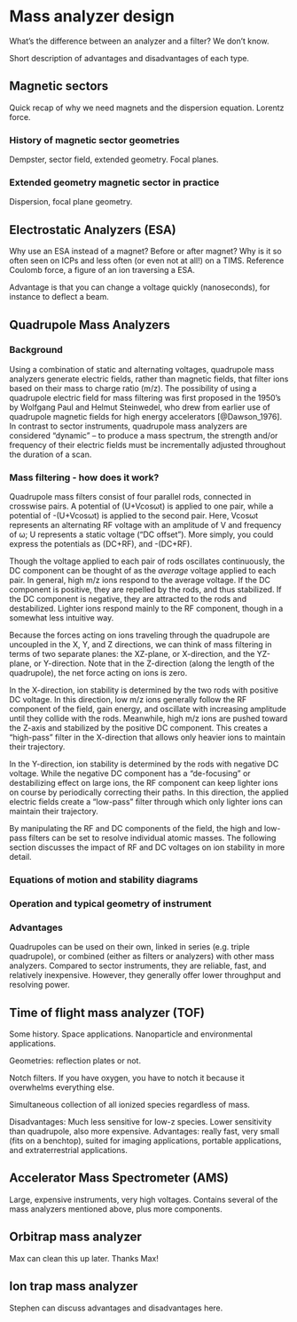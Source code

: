 # Mass analyzer design {#sec-analyzer-design}

What's the difference between an analyzer and a filter? We don't know.

Short description of advantages and disadvantages of each type.

## Magnetic sectors {#sec-analyzer-magnetic-sector}

Quick recap of why we need magnets and the dispersion equation. Lorentz force.

### History of magnetic sector geometries {#sec-analyzer-magnetic-sector-geometry}

Dempster, sector field, extended geometry. Focal planes.

### Extended geometry magnetic sector in practice {#sec-analyzer-extended-geometry}

Dispersion, focal plane geometry.

## Electrostatic Analyzers (ESA) {#sec-analyzer-electrostatic}

Why use an ESA instead of a magnet? Before or after magnet? Why is it so often seen on ICPs and less often (or even not at all!) on a TIMS. Reference Coulomb force, a figure of an ion traversing a ESA. 

Advantage is that you can change a voltage quickly (nanoseconds), for instance to deflect a beam.

## Quadrupole Mass Analyzers {#sec-analyzer-quadrupoles}

### Background
Using a combination of static and alternating voltages, quadrupole mass analyzers generate electric fields, rather than magnetic fields, that filter ions based on their mass to charge ratio (m/z). The possibility of using a quadrupole electric field for mass filtering was first proposed in the 1950's by Wolfgang Paul and Helmut Steinwedel, who drew from earlier use of quadrupole magnetic fields for high energy accelerators [@Dawson_1976]. In contrast to sector instruments, quadrupole mass analyzers are considered “dynamic” – to produce a mass spectrum, the strength and/or frequency of their electric fields must be incrementally adjusted throughout the duration of a scan. 

### Mass filtering - how does it work? {#sec-quadrupole-mass-filtering}

Quadrupole mass filters consist of four parallel rods, connected in crosswise pairs. A potential of (U+Vcosωt) is applied to one pair, while a potential of -(U+Vcosωt) is applied to the second pair. Here, Vcosωt represents an alternating RF voltage with an amplitude of V and frequency of ω; U represents a static voltage ("DC offset"). More simply, you could express the potentials as (DC+RF), and -(DC+RF).

Though the voltage applied to each pair of rods oscillates continuously, the DC component can be thought of as the *average* voltage applied to each pair. In general, high m/z ions respond to the average voltage. If the DC component is positive, they are repelled by the rods, and thus stabilized. If the DC component is negative, they are attracted to the rods and destabilized. Lighter ions respond mainly to the RF component, though in a somewhat less intuitive way.

Because the forces acting on ions traveling through the quadrupole are uncoupled in the X, Y, and Z directions, we can think of mass filtering in terms of two separate planes: the XZ-plane, or X-direction, and the YZ-plane, or Y-direction. Note that in the Z-direction (along the length of the quadrupole), the net force acting on ions is zero. 

In the X-direction, ion stability is determined by the two rods with positive DC voltage. In this direction, low m/z ions generally follow the RF component of the field, gain energy, and oscillate with increasing amplitude until they collide with the rods. Meanwhile, high m/z ions are pushed toward the Z-axis and stabilized by the positive DC component. This creates a "high-pass" filter in the X-direction that allows only heavier ions to maintain their trajectory. 

In the Y-direction, ion stability is determined by the rods with negative DC voltage. While the negative DC component has a "de-focusing" or destabilizing effect on large ions, the RF component can keep lighter ions on course by periodically correcting their paths. In this direction, the applied electric fields create a "low-pass" filter through which only lighter ions can maintain their trajectory. 

By manipulating the RF and DC components of the field, the high and low-pass filters can be set to resolve individual atomic masses. The following section discusses the impact of RF and DC voltages on ion stability in more detail.  

### Equations of motion and stability diagrams


### Operation and typical geometry of instrument


### Advantages

Quadrupoles can be used on their own, linked in series (e.g. triple quadrupole), or combined (either as filters or analyzers) with other mass analyzers. Compared to sector instruments, they are reliable, fast, and relatively inexpensive. However, they generally offer lower throughput and resolving power.


## Time of flight mass analyzer (TOF) {#sec-analyzer-TOF}

Some history. Space applications. Nanoparticle and environmental applications.

Geometries: reflection plates or not.

Notch filters. If you have oxygen, you have to notch it because it overwhelms everything else. 

Simultaneous collection of all ionized species regardless of mass.

Disadvantages: Much less sensitive for low-z species. Lower sensitivity than quadrupole, also more expensive. Advantages: really fast, very small (fits on a benchtop), suited for imaging applications, portable applications, and extraterrestrial applications.

## Accelerator Mass Spectrometer (AMS) {#sec-design-AMS}

Large, expensive instruments, very high voltages. Contains several of the mass analyzers mentioned above, plus more components.

## Orbitrap mass analyzer {#sec-design-Orbitrap}

Max can clean this up later. Thanks Max!

## Ion trap mass analyzer {#sec-design-ion-traps}

Stephen can discuss advantages and disadvantages here.